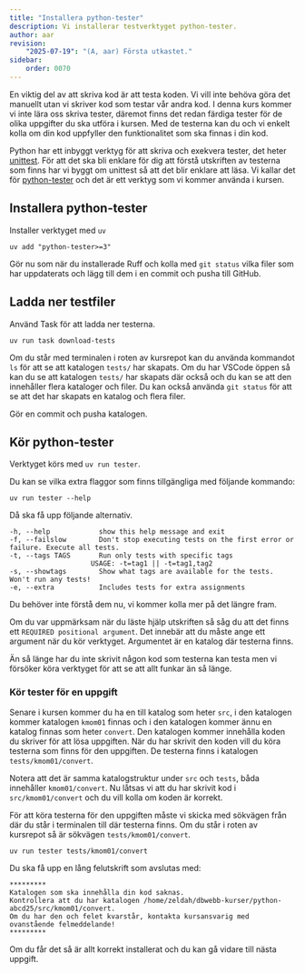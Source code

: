 ```yaml
---
title: "Installera python-tester" 
description: Vi installerar testverktyget python-tester.
author: aar
revision:
    "2025-07-19": "(A, aar) Första utkastet."
sidebar:
    order: 0070
---
```


En viktig del av att skriva kod är att testa koden. Vi vill inte behöva göra det manuellt utan vi skriver kod som testar vår andra kod. I denna kurs kommer vi inte lära oss skriva tester, däremot finns det redan färdiga tester för de olika uppgifter du ska utföra i kursen. Med de testerna kan du och vi enkelt kolla om din kod uppfyller den funktionalitet som ska finnas i din kod.

Python har ett inbyggt verktyg för att skriva och exekvera tester, det heter [unittest](https://docs.python.org/3/library/unittest.html). För att det ska bli enklare för dig att förstå utskriften av testerna som finns har vi byggt om unittest så att det blir enklare att läsa. Vi kallar det för [python-tester](https://pypi.org/project/python-tester/) och det är ett verktyg som vi kommer använda i kursen.



## Installera python-tester

Installer verktyget med `uv`

```console title="Installera python-tester med uv."
uv add "python-tester>=3"
```

Gör nu som när du installerade Ruff och kolla med `git status` vilka filer som har uppdaterats och lägg till dem i en commit och pusha till GitHub.



## Ladda ner testfiler

Använd Task för att ladda ner testerna.

```console title="Ladda ner tester med Task"
uv run task download-tests
```

Om du står med terminalen i roten av kursrepot kan du använda kommandot `ls` för att se att katalogen `tests/` har skapats. Om du har VSCode öppen så kan du se att katalogen `tests/` har skapats där också och du kan se att den innehåller flera kataloger och filer. Du kan också använda `git status` för att se att det har skapats en katalog och flera filer.

Gör en commit och pusha katalogen.




## Kör python-tester

Verktyget körs med `uv run tester`.

Du kan se vilka extra flaggor som finns tillgängliga med följande kommando:

```console title="Hjälp för python-tester."
uv run tester --help
```

Då ska få upp följande alternativ.

```
-h, --help            show this help message and exit
-f, --failslow        Don't stop executing tests on the first error or failure. Execute all tests.
-t, --tags TAGS       Run only tests with specific tags
                    USAGE: -t=tag1 || -t=tag1,tag2
-s, --showtags        Show what tags are available for the tests. Won't run any tests!
-e, --extra           Includes tests for extra assignments
```

Du behöver inte förstå dem nu, vi kommer kolla mer på det längre fram.

Om du var uppmärksam när du läste hjälp utskriften så såg du att det finns ett `REQUIRED positional argument`. Det innebär att du måste ange ett argument när du kör verktyget. Argumentet är en katalog där testerna finns.

Än så länge har du inte skrivit någon kod som testerna kan testa men vi försöker köra verktyget för att se att allt funkar än så länge.

### Kör tester för en uppgift

Senare i kursen kommer du ha en till katalog som heter `src`, i den katalogen kommer katalogen `kmom01` finnas och i den katalogen kommer ännu en katalog finnas som heter `convert`. Den katalogen kommer innehålla koden du skriver för att lösa uppgiften. När du har skrivit den koden vill du köra testerna som finns för den uppgiften. De testerna finns i katalogen `tests/kmom01/convert`.

Notera att det är samma katalogstruktur under `src` och `tests`, båda innehåller `kmom01/convert`. Nu låtsas vi att du har skrivit kod i `src/kmom01/convert` och du vill kolla om koden är korrekt.

För att köra testerna för den uppgiften måste vi skicka med sökvägen från där du står i terminalen till där testerna finns. Om du står i roten av kursrepot så är sökvägen `tests/kmom01/convert`.

```console title="Kör tester för convert uppgiften."
uv run tester tests/kmom01/convert
```

Du ska få upp en lång felutskrift som avslutas med:

```
*********
Katalogen som ska innehålla din kod saknas.
Kontrollera att du har katalogen /home/zeldah/dbwebb-kurser/python-abcd25/src/kmom01/convert.
Om du har den och felet kvarstår, kontakta kursansvarig med ovanstående felmeddelande!
*********
```

Om du får det så är allt korrekt installerat och du kan gå vidare till nästa uppgift.
